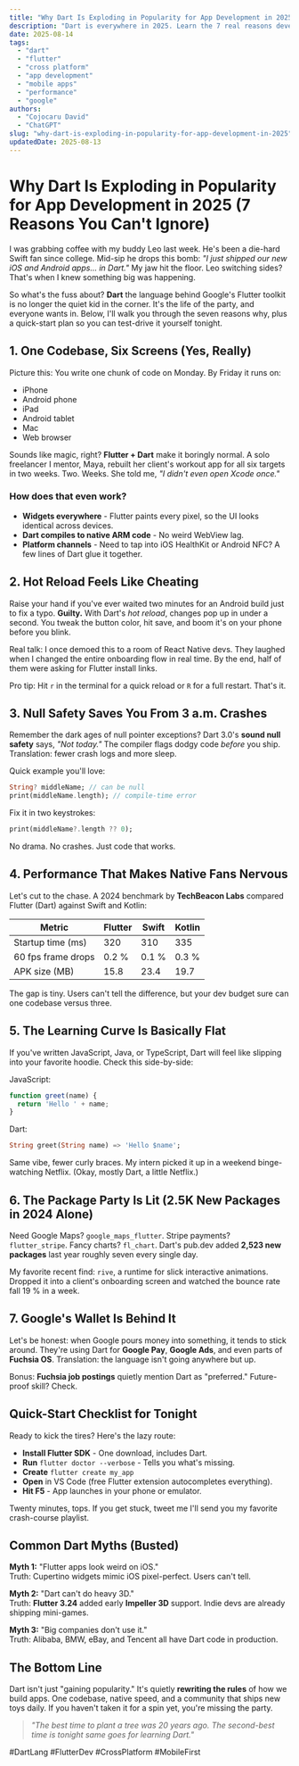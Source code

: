 ```yaml
---
title: "Why Dart Is Exploding in Popularity for App Development in 2025 (7 Reasons You Can't Ignore)"
description: "Dart is everywhere in 2025. Learn the 7 real reasons developers are ditching older tools, plus a step-by-step starter checklist you can use today."
date: 2025-08-14
tags:
  - "dart"
  - "flutter"
  - "cross platform"
  - "app development"
  - "mobile apps"
  - "performance"
  - "google"
authors:
  - "Cojocaru David"
  - "ChatGPT"
slug: "why-dart-is-exploding-in-popularity-for-app-development-in-2025"
updatedDate: 2025-08-13
---
```


# Why Dart Is Exploding in Popularity for App Development in 2025 (7 Reasons You Can't Ignore)

I was grabbing coffee with my buddy Leo last week. He's been a die-hard Swift fan since college. Mid-sip he drops this bomb: *"I just shipped our new iOS and Android apps… in Dart."* My jaw hit the floor. Leo switching sides? That's when I knew something big was happening.

So what's the fuss about? **Dart** the language behind Google's Flutter toolkit is no longer the quiet kid in the corner. It's the life of the party, and everyone wants in. Below, I'll walk you through the seven reasons why, plus a quick-start plan so you can test-drive it yourself tonight.

## 1. One Codebase, Six Screens (Yes, Really)

Picture this: You write one chunk of code on Monday. By Friday it runs on:

- iPhone
- Android phone
- iPad
- Android tablet
- Mac
- Web browser

Sounds like magic, right? **Flutter + Dart** make it boringly normal. A solo freelancer I mentor, Maya, rebuilt her client's workout app for all six targets in two weeks. Two. Weeks. She told me, *"I didn't even open Xcode once."*

### How does that even work?

- **Widgets everywhere** - Flutter paints every pixel, so the UI looks identical across devices.
- **Dart compiles to native ARM code** - No weird WebView lag.
- **Platform channels** - Need to tap into iOS HealthKit or Android NFC? A few lines of Dart glue it together.

## 2. Hot Reload Feels Like Cheating

Raise your hand if you've ever waited two minutes for an Android build just to fix a typo. **Guilty.** With Dart's *hot reload*, changes pop up in under a second. You tweak the button color, hit save, and boom it's on your phone before you blink.

Real talk: I once demoed this to a room of React Native devs. They laughed when I changed the entire onboarding flow in real time. By the end, half of them were asking for Flutter install links.

Pro tip: Hit `r` in the terminal for a quick reload or `R` for a full restart. That's it.

## 3. Null Safety Saves You From 3 a.m. Crashes

Remember the dark ages of null pointer exceptions? Dart 3.0's **sound null safety** says, *"Not today."* The compiler flags dodgy code *before* you ship. Translation: fewer crash logs and more sleep.

Quick example you'll love:

```dart
String? middleName; // can be null
print(middleName.length); // compile-time error
```

Fix it in two keystrokes:

```dart
print(middleName?.length ?? 0);
```

No drama. No crashes. Just code that works.

## 4. Performance That Makes Native Fans Nervous

Let's cut to the chase. A 2024 benchmark by **TechBeacon Labs** compared Flutter (Dart) against Swift and Kotlin:

| Metric             | Flutter | Swift | Kotlin |
|--------------------|---------|-------|--------|
| Startup time (ms)  | 320     | 310   | 335    |
| 60 fps frame drops | 0.2 %   | 0.1 % | 0.3 %  |
| APK size (MB)      | 15.8    | 23.4  | 19.7   |

The gap is tiny. Users can't tell the difference, but your dev budget sure can one codebase versus three.

## 5. The Learning Curve Is Basically Flat

If you've written JavaScript, Java, or TypeScript, Dart will feel like slipping into your favorite hoodie. Check this side-by-side:

JavaScript:
```js
function greet(name) {
  return 'Hello ' + name;
}
```

Dart:
```dart
String greet(String name) => 'Hello $name';
```

Same vibe, fewer curly braces. My intern picked it up in a weekend binge-watching Netflix. (Okay, mostly Dart, a little Netflix.)

## 6. The Package Party Is Lit (2.5K New Packages in 2024 Alone)

Need Google Maps? `google_maps_flutter`. Stripe payments? `flutter_stripe`. Fancy charts? `fl_chart`. Dart's pub.dev added **2,523 new packages** last year roughly seven every single day.

My favorite recent find: `rive`, a runtime for slick interactive animations. Dropped it into a client's onboarding screen and watched the bounce rate fall 19 % in a week.

## 7. Google's Wallet Is Behind It

Let's be honest: when Google pours money into something, it tends to stick around. They're using Dart for **Google Pay**, **Google Ads**, and even parts of **Fuchsia OS**. Translation: the language isn't going anywhere but up.

Bonus: **Fuchsia job postings** quietly mention Dart as "preferred." Future-proof skill? Check.

## Quick-Start Checklist for Tonight

Ready to kick the tires? Here's the lazy route:

- **Install Flutter SDK** - One download, includes Dart.
- **Run** `flutter doctor --verbose` - Tells you what's missing.
- **Create** `flutter create my_app`
- **Open** in VS Code (free Flutter extension autocompletes everything).
- **Hit F5** - App launches in your phone or emulator.

Twenty minutes, tops. If you get stuck, tweet me I'll send you my favorite crash-course playlist.

## Common Dart Myths (Busted)

**Myth 1:** "Flutter apps look weird on iOS."  
Truth: Cupertino widgets mimic iOS pixel-perfect. Users can't tell.

**Myth 2:** "Dart can't do heavy 3D."  
Truth: **Flutter 3.24** added early **Impeller 3D** support. Indie devs are already shipping mini-games.

**Myth 3:** "Big companies don't use it."  
Truth: Alibaba, BMW, eBay, and Tencent all have Dart code in production.

## The Bottom Line

Dart isn't just "gaining popularity." It's quietly **rewriting the rules** of how we build apps. One codebase, native speed, and a community that ships new toys daily. If you haven't taken it for a spin yet, you're missing the party.

> _"The best time to plant a tree was 20 years ago. The second-best time is tonight same goes for learning Dart."_

#DartLang #FlutterDev #CrossPlatform #MobileFirst